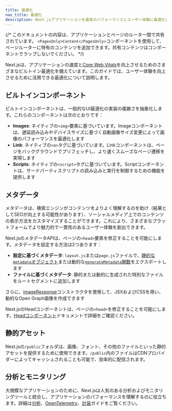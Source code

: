 ```yaml
---
title: 最適化
nav_title: 最適化
description: Next.jsアプリケーションを最高のパフォーマンスとユーザー体験に最適化します。
---
```


{/* このドキュメントの内容は、アプリケーションとページのルーター間で共有されています。 `<PagesOnly>Content</PagesOnly>`コンポーネントを使用して、ページルーターに特有のコンテンツを追加できます。共有コンテンツはコンポーネントでラップしないでください。 */}

Next.jsは、アプリケーションの速度と[Core Web Vitals](https://web.dev/vitals/)を向上させるためのさまざまなビルトイン最適化を備えています。このガイドでは、ユーザー体験を向上させるために活用できる最適化について説明します。

## ビルトインコンポーネント

ビルトインコンポーネントは、一般的なUI最適化の実装の複雑さを抽象化します。これらのコンポーネントは次のとおりです：

- **Images**: ネイティブの`<img>`要素に基づいています。Imageコンポーネントは、遅延読み込みやデバイスサイズに基づく自動画像サイズ変更によって画像のパフォーマンスを最適化します
- **Link**: ネイティブの`<a>`タグに基づいています。Linkコンポーネントは、ページをバックグラウンドでプリフェッチし、より速くスムーズなページ遷移を実現します
- **Scripts**: ネイティブの`<script>`タグに基づいています。Scriptコンポーネントは、サードパーティスクリプトの読み込みと実行を制御するための機能を提供します

## メタデータ

メタデータは、検索エンジンがコンテンツをよりよく理解するのを助け（結果としてSEOが向上する可能性があります）、ソーシャルメディア上でのコンテンツの表示方法をカスタマイズすることができます。これにより、さまざまなプラットフォームでより魅力的で一貫性のあるユーザー体験を創出できます。

<AppOnly>

Next.jsのメタデータAPIは、ページの`<head>`要素を修正することを可能にします。メタデータを設定する方法は2つあります：

- **設定に基づくメタデータ**: `layout.js`または`page.js`ファイルで、[静的な`metadata`オブジェクト](/docs/app/api-reference/functions/generate-metadata#metadata-object)または動的な[`generateMetadata`関数](/docs/app/api-reference/functions/generate-metadata#generatemetadata-function)をエクスポートします
- **ファイルに基づくメタデータ**: 静的または動的に生成された特別なファイルをルートセグメントに追加します

さらに、[imageResponse](/docs/app/api-reference/functions/image-response)コンストラクタを使用して、JSXおよびCSSを用い、動的なOpen Graph画像を作成できます

</AppOnly>

<PagesOnly>

Next.jsのHeadコンポーネントは、ページの`<head>`を修正することを可能にします。[Headコンポーネント](/docs/pages/api-reference/components/head)ドキュメントで詳細をご確認ください。

</PagesOnly>

## 静的アセット

Next.jsの`/public`フォルダは、画像、フォント、その他のファイルといった静的アセットを提供するために使用できます。`/public`内のファイルはCDNプロバイダーによってキャッシュされることも可能で、効率的に配信されます。

## 分析とモニタリング

大規模なアプリケーションのために、Next.jsは人気のある分析およびモニタリングツールと統合し、アプリケーションのパフォーマンスを理解するのに役立ちます。詳細は<PagesOnly>[分析](/docs/app/building-your-application/optimizing/analytics)、</PagesOnly>[OpenTelemetry](/docs/pages/building-your-application/optimizing/open-telemetry)<PagesOnly>、</PagesOnly>[計装](/docs/pages/building-your-application/optimizing/instrumentation)ガイドをご覧ください。